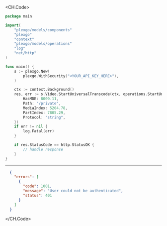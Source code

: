 
<CH.Code>
```go StartUniversalTranscode.go
package main

import(
	"plexgo/models/components"
	"plexgo"
	"context"
	"plexgo/models/operations"
	"log"
	"net/http"
)

func main() {
    s := plexgo.New(
        plexgo.WithSecurity("<YOUR_API_KEY_HERE>"),
    )

    ctx := context.Background()
    res, err := s.Video.StartUniversalTranscode(ctx, operations.StartUniversalTranscodeRequest{
        HasMDE: 8009.11,
        Path: "/private",
        MediaIndex: 5204.78,
        PartIndex: 7805.29,
        Protocol: "string",
    })
    if err != nil {
        log.Fatal(err)
    }

    if res.StatusCode == http.StatusOK {
        // handle response
    }
}
```
---

```json Example Response
  {
    "errors": [
      {
        "code": 1001,
        "message": "User could not be authenticated",
        "status": 401
      }
    ]
  }
```
</CH.Code>
